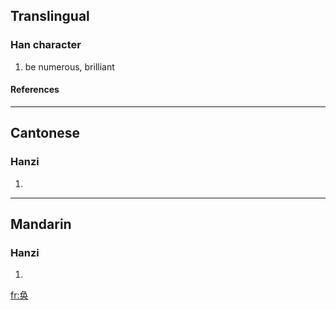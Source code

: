 {{see|奐}}

==Translingual==
===Han character===
{{Han char|rn=37|rad=大|as=04|sn=7|four=|canj=弓月大 (NBK), X弓月大 (XNBK)}}
# be numerous, brilliant
====References====
{{Han ref|kx=0250.161|hdz=10530.030|uh=5942|ud=22850}}
----
==Cantonese==
===Hanzi===
{{yue-hanzi|jyut=|y=wun6}}
# {{defn|Cantonese}}
----
==Mandarin==
===Hanzi===
{{cmn-hanzi|tra=奐|pin=[[huàn]] ([[huan4]])|wg=huan<sup>4</sup>}}
# {{defn|Mandarin}}

[[fr:奂]]